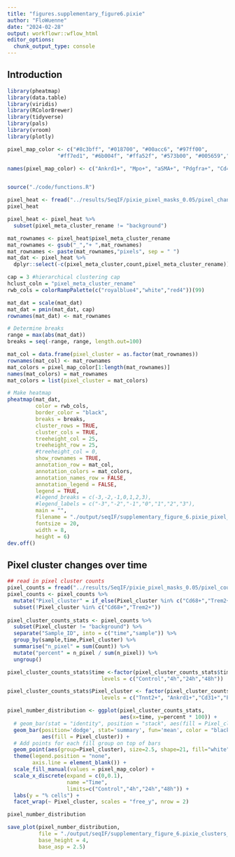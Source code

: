```yaml
---
title: "figures.supplementary_figure6.pixie"
author: "FloWuenne"
date: "2024-02-28"
output: workflowr::wflow_html
editor_options:
  chunk_output_type: console
---
```


## Introduction

```r
library(pheatmap)
library(data.table)
library(viridis)
library(RColorBrewer)
library(tidyverse)
library(pals)
library(vroom)
library(plotly)

pixel_map_color <- c("#8c3bff", "#018700", "#00acc6", "#97ff00",
                "#ff7ed1", "#6b004f", "#ffa52f", "#573b00", "#005659","#ffffff")

names(pixel_map_color) <- c("Ankrd1+", "Mpo+", "aSMA+", "Pdgfra+", "Cd45+", "Ccr2+", "Trem2+ Cd68+", "Cd31+", "Tnnt2+","background")


source("./code/functions.R")
```

```r
pixel_heat <- fread("../results/SeqIF/pixie_pixel_masks_0.05/pixel_channel_avg_meta_cluster.csv")
pixel_heat

pixel_heat <- pixel_heat %>%
  subset(pixel_meta_cluster_rename != "background")
```


```r
mat_rownames <- pixel_heat$pixel_meta_cluster_rename
mat_rownames <- gsub("_","+ ",mat_rownames)
mat_rownames <- paste(mat_rownames,"pixels", sep = " ")
mat_dat <- pixel_heat %>%
  dplyr::select(-c(pixel_meta_cluster,count,pixel_meta_cluster_rename))
```


```r
cap = 3 #hierarchical clustering cap
hclust_coln = "pixel_meta_cluster_rename"
rwb_cols = colorRampPalette(c("royalblue4","white","red4"))(99)

mat_dat = scale(mat_dat)
mat_dat = pmin(mat_dat, cap)
rownames(mat_dat) <- mat_rownames

# Determine breaks
range = max(abs(mat_dat))
breaks = seq(-range, range, length.out=100)

mat_col = data.frame(pixel_cluster = as.factor(mat_rownames))
rownames(mat_col) <- mat_rownames
mat_colors = pixel_map_color[1:length(mat_rownames)]
names(mat_colors) = mat_rownames
mat_colors = list(pixel_cluster = mat_colors)

# Make heatmap
pheatmap(mat_dat,
         color = rwb_cols,
         border_color = "black",
         breaks = breaks,
         cluster_rows = TRUE,
         cluster_cols = TRUE,
         treeheight_col = 25,
         treeheight_row = 25,
         #treeheight_col = 0,
         show_rownames = TRUE,
         annotation_row = mat_col,
         annotation_colors = mat_colors,
         annotation_names_row = FALSE,
         annotation_legend = FALSE,
         legend = TRUE,
         #legend_breaks = c(-3,-2,-1,0,1,2,3),
         #legend_labels = c("-3","-2","-1","0","1","2","3"),
         main = "",
         filename = "./output/seqIF/supplementary_figure_6.pixie_pixel_cluster_heatmap.pdf",
         fontsize = 20,
         width = 8,
         height = 6)
dev.off()
```

## Pixel cluster changes over time


```r
## read in pixel cluster counts
pixel_counts = fread("../results/SeqIF/pixie_pixel_masks_0.05/pixel_counts.all_samples.csv")
pixel_counts <- pixel_counts %>%
  mutate("Pixel_cluster" = if_else(Pixel_cluster %in% c("Cd68+","Trem2+"),"Trem2+ Cd68+",Pixel_cluster)) %>%
  subset(!Pixel_cluster %in% c("Cd68+","Trem2+"))
  
pixel_cluster_counts_stats <- pixel_counts %>%
  subset(Pixel_cluster != "background") %>%
  separate("Sample_ID", into = c("time","sample")) %>%
  group_by(sample,time,Pixel_cluster) %>%
  summarise("n_pixel" = sum(Count)) %>%
  mutate("percent" = n_pixel / sum(n_pixel)) %>%
  ungroup()
```

```r
pixel_cluster_counts_stats$time <-factor(pixel_cluster_counts_stats$time,
                              levels = c("Control","4h","24h","48h"))

pixel_cluster_counts_stats$Pixel_cluster <- factor(pixel_cluster_counts_stats$Pixel_cluster,
                              levels = c("Tnnt2+", "Ankrd1+","Cd31+","Pdgfra+", "Mpo+","aSMA+", "Ccr2+","Trem2+ Cd68+","Cd45+"))
```

```r
pixel_number_distribution <- ggplot(pixel_cluster_counts_stats, 
                                    aes(x=time, y=percent * 100)) +
  # geom_bar(stat = "identity", position = "stack", aes(fill = Pixel_cluster), color = "black") +
  geom_bar(position='dodge', stat='summary', fun='mean', color = "black",
           aes(fill = Pixel_cluster)) +
  # Add points for each fill group on top of bars
  geom_point(aes(group=Pixel_cluster), size=2.5, shape=21, fill="white", color="black") +
  theme(legend.position = "none",
        axis.line = element_blank()) +
  scale_fill_manual(values = pixel_map_color) +
  scale_x_discrete(expand = c(0,0.1),
                   name ="Time", 
                   limits=c("Control","4h","24h","48h")) +
  labs(y = "% cells") +
  facet_wrap(~ Pixel_cluster, scales = "free_y", nrow = 2)

pixel_number_distribution

save_plot(pixel_number_distribution,
          file = "./output/seqIF/supplementary_figure_6.pixie_clusters_overtime.pdf",
          base_height = 4,
          base_asp = 2.5)
```


<!-- ## Cell cluster changes over time -->

<!-- ```{r} -->
<!-- ## Plot distribution of all cell types for a given sample -->
<!-- unique(cells_over_time$cell_meta_cluster) -->
<!-- unique(cells_over_time$fov) -->
<!-- cells_over_time_sub <- subset(cells_over_time,fov == "48h_79") -->
<!-- spatial_plot <- ggplot(cells_over_time_sub,aes(X_centroid,Y_centroid,color = cell_meta_cluster)) + -->
<!--   geom_point(size = 0.01) + -->
<!--   facet_wrap(~ cell_meta_cluster) + -->
<!--   labs(title= unique(cells_over_time_sub$fov)) -->

<!-- spatial_plot -->
<!-- ``` -->

<!-- ```{r} -->
<!-- # ## Plot distribution of 1 cell type over time -->
<!-- # # cells_over_time_sub <- subset(cells_over_time,fov %in% c("Control_14","4h_97","24h_86","48h_76")) -->
<!-- # cells_over_time_sub <- cells_over_time -->
<!-- # pt_size = 0.001 -->
<!-- #  -->
<!-- # # cells_over_time_sub$fov <- factor(cells_over_time_sub$fov,  -->
<!-- # #                                   levels = c("Control_14","4h_97","24h_86","48h_76")) -->
<!-- #  -->
<!-- # spatial_plot_monos_macros_ccr2 <- ggplot(cells_over_time_sub,aes(X_centroid,Y_centroid)) + -->
<!-- #     geom_point(data = subset(cells_over_time_sub,cell_meta_cluster == "Cardiomyocytes"),size = pt_size, -->
<!-- #              color = "darkgrey") + -->
<!-- #   geom_point(data = subset(cells_over_time_sub,cell_meta_cluster == "Cardiomyocytes Ankrd1+"),size = pt_size, -->
<!-- #              color = "blue") + -->
<!-- #   geom_point(data = subset(cells_over_time_sub,cell_meta_cluster == "Neutrophils" | cell_meta_cluster ==  "Mono / Macros Ccr2+"),size = pt_size, -->
<!-- #              color = "magenta", alpha = 0.5) + -->
<!-- #     # geom_point(data = subset(cells_over_time_sub,cell_meta_cluster == "Mono / Macros Ccr2+"),size = pt_size, -->
<!-- #     #          color = "yellow") + -->
<!-- #   facet_wrap(~ fov) -->
<!-- #  -->
<!-- # spatial_plot_monos_macros_ccr2 -->
<!-- ``` -->



<!-- ```{r} -->
<!-- ## Color palette -->
<!-- cells_over_time_sub <-  cells_over_time %>% -->
<!-- #  mutate("cell_type_labels" = if_else(grepl("Macro|Neutro",cell_meta_cluster),"Myeloid cells",cell_meta_cluster)) -->
<!--   mutate("cell_type_labels" = cell_meta_cluster) -->

<!-- cells_over_time_sub <- cells_over_time_sub %>% -->
<!--   subset(!cell_type_labels %in% c("background","out_of_mask")) %>% -->
<!--   separate("fov", into = c("time","sample")) %>% -->
<!--   group_by(time,cell_type_labels) %>% -->
<!--   tally() %>% -->
<!--   ungroup() -->

<!-- cells_over_time_sub <- cells_over_time_sub %>% -->
<!--   group_by(time) %>% -->
<!--   mutate("percent" = n / sum(n)) %>% -->
<!--   ungroup() -->
<!-- ``` -->


<!-- ```{r} -->
<!-- # cells_over_time_sub$time <-factor(cells_over_time_sub$time, -->
<!-- #                               levels = c("Control","4h","24h","48h")) -->
<!-- #  -->
<!-- # cells_over_time_sub$percent_p <- cells_over_time_sub$percent * 100 -->
<!-- # cell_number_distribution_bar <- ggplot(cells_over_time_sub, aes(x=time_cont, y=percent_p, fill= cell_type_labels)) + -->
<!-- #   geom_bar(stat = "identity", position = "fill", color = "black") + -->
<!-- #   theme(legend.position = "right", -->
<!-- #         legend.title = element_blank(), -->
<!-- #         axis.line = element_blank(), -->
<!-- #         legend.text=element_text(size=18), -->
<!-- #         axis.text = element_text(size=18)) + -->
<!-- #   labs(y = "% cells") + -->
<!-- #   scale_fill_manual(values = cell_cluster_colors) + -->
<!-- #   scale_x_discrete(expand = c(0,0.1), -->
<!-- #                    name ="Time", -->
<!-- #                     limits=c("Control","4h","24h","48h")) + -->
<!-- #   guides(fill=guide_legend(nrow=10,byrow=TRUE)) -->
<!-- #  -->
<!-- # cell_number_distribution_bar -->
<!-- #  -->
<!-- # save_plot(cell_number_distribution_bar, -->
<!-- #           file = "./output/seqIF/Figure3.cell_types_overtimes.pdf", -->
<!-- #           base_height = 5, -->
<!-- #           base_asp = 1.5) -->
<!-- ``` -->
